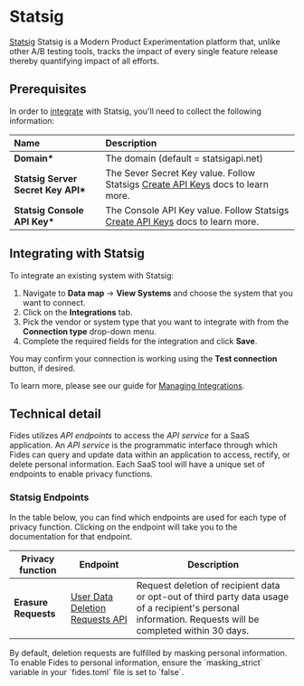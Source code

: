 
# Statsig

[Statsig](https://www.statsig.com/) Statsig is a Modern Product Experimentation platform that, unlike other A/B testing tools, tracks the impact of every single feature release thereby quantifying impact of all efforts.

## Prerequisites

In order to [integrate](/user-guides/integrations) with Statsig, you'll need to collect the following information:

| Name                    | Description                                                                                                                                       |
| :---------------------- | :------------------------------------------------------------------------------------------------------------------------------------------------ |
| **Domain\***            | The domain (default = statsigapi.net)                                                                                                                    |
| **Statsig Server Secret Key API\*** | The Sever Secret Key value. Follow Statsigs [Create API Keys](https://docs.statsig.com/feature-gates/implement/server#step-1-get-the-statsig-server-secret-key) docs to learn more. |
| **Statsig Console API Key\*** | The Console API Key value. Follow Statsigs [Create API Keys](https://docs.statsig.com/feature-gates/implement/client#step-1-get-the-statsig-client-sdk-key) docs to learn more. |

## Integrating with Statsig

To integrate an existing system with Statsig:

1. Navigate to **Data map** → **View Systems** and choose the system that you want to connect.
2. Click on the **Integrations** tab.
3. Pick the vendor or system type that you want to integrate with from the **Connection type** drop-down menu.
4. Complete the required fields for the integration and click **Save**.

You may confirm your connection is working using the **Test connection** button, if desired.

To learn more, please see our guide for [Managing Integrations](/user-guides/integrations/manage-integrations).

## Technical detail

Fides utilizes _API endpoints_ to access the _API service_ for a SaaS application. An _API service_ is the programmatic interface through which Fides can query and update data within an application to access, rectify, or delete personal information. Each SaaS tool will have a unique set of endpoints to enable privacy functions.

### Statsig Endpoints

In the table below, you can find which endpoints are used for each type of privacy function. Clicking on the endpoint will take you to the documentation for that endpoint.

| Privacy function    | Endpoint                                                                                                                  | Description                                                                                                                                               |
| ------------------- | ------------------------------------------------------------------------------------------------------------------------- | --------------------------------------------------------------------------------------------------------------------------------------------------------- |
| **Erasure Requests** | [User Data Deletion Requests API](https://docs.statsig.com/compliance/user_data_deletion_requests) | Request deletion of recipient data or opt-out of third party data usage of a recipient's personal information. Requests will be completed within 30 days. |

<Callout type="info" emoji="">
By default, deletion requests are fulfilled by masking personal information. To enable Fides to personal information, ensure the `masking_strict` variable in your `fides.toml` file is set to `false`.
</Callout>
